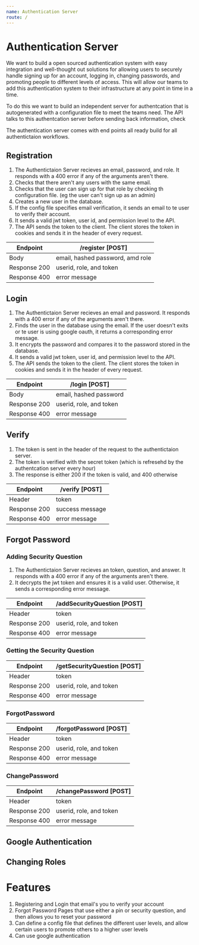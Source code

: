 ```yaml
---
name: Authentication Server
route: /
---
```



# Authentication Server

We want to build a open sourced authentication system with easy integration and well-thought out solutions for allowing users to securely handle signing up for an account, logging in, changing passwords, and promoting people to different levels of access. This will allow our teams to add this authentication system to their infrastructure at any point in time in a time.

To do this we want to build an independent server for authentcation that is autogenerated with a configuration file to meet the teams need. The API talks to this authentcation server before sending back information, check


The authentication server comes with end points all ready build for all authentictaion workflows. 


## Registration 

1. The Authentictaion Server recieves an email, password, and role. It responds with a 400 error if any of the arguments aren't there. 
2. Checks that there aren't any users with the same email. 
3. Checks that the user can sign up for that role by checking th configuration file. (eg the user can't sign up as an admin)
4. Creates a new user in the database. 
5. If the config file specifies email verification, it sends an email to te user to verify their account. 
6. It sends a valid jwt token, user id, and permission level to the API. 
7. The API sends the token to the client. The client stores the token in cookies and sends it in the header of every request. 

| Endpoint | /register [POST] |
| ------ | ----------- |
| Body   | email, hashed password, amd role |
| Response 200 | userid, role, and token |
| Response 400 | error message |

## Login
1. The Authentictaion Server recieves an email and password.  It responds with a 400 error if any of the arguments aren't there. 
2. Finds the user in the database using the email. If the user doesn't exits or te user is using google oauth, it returns a corresponding error message. 
3. It encrypts the password and compares it to the password stored in the database. 
4. It sends a valid jwt token, user id, and permission level to the API. 
5. The API sends the token to the client. The client stores the token in cookies and sends it in the header of every request. 

| Endpoint | /login [POST] |
| ------ | ----------- |
| Body   | email, hashed password |
| Response 200 | userid, role, and token |
| Response 400 | error message |


## Verify
1. The token is sent in the header of the request to the authentictaion server. 
2. The token is verified with the secret token (which is refresehd by the authentcation server every hour)
3. The response is either 200 if the token is valid, and 400 otherwise

| Endpoint | /verify [POST] |
| ------ | ----------- |
| Header   | token |
| Response 200 | success message |
| Response 400 | error message |


## Forgot Password

### Adding Security Question 

1. The Authentictaion Server recieves an token, question, and answer. It responds with a 400 error if any of the arguments aren't there. 
2. It decrypts the jwt token and ensures it is a valid user. Otherwise, it sends a corresponding error message. 

| Endpoint | /addSecurityQuestion [POST] |
| ------ | ----------- |
| Header   | token |
| Response 200 | userid, role, and token |
| Response 400 | error message |


### Getting the Security Question

| Endpoint | /getSecurityQuestion [POST] |
| ------ | ----------- |
| Header   | token |
| Response 200 | userid, role, and token |
| Response 400 | error message |

### ForgotPassword

| Endpoint | /forgotPassword [POST] |
| ------ | ----------- |
| Header   | token |
| Response 200 | userid, role, and token |
| Response 400 | error message |

### ChangePassword

| Endpoint | /changePassword [POST] |
| ------ | ----------- |
| Header   | token |
| Response 200 | userid, role, and token |
| Response 400 | error message |



## Google Authentication


## Changing Roles



# Features

1. Registering and Login that email's you to verify your account
2. Forgot Password Pages that use either a pin or security question, and then allows you to reset your password
3. Can define a config file that defines the different user levels, and allow certain users to promote others to a higher user levels
4. Can use google authentication


